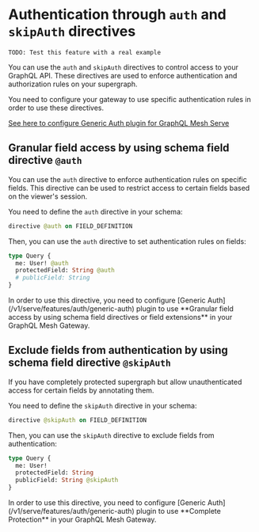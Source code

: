 
# Authentication through `auth` and `skipAuth` directives

`TODO: Test this feature with a real example`

You can use the `auth` and `skipAuth` directives to control access to your GraphQL API. These
directives are used to enforce authentication and authorization rules on your supergraph.

<Callout>
  You need to configure your gateway to use specific authentication rules in order to use these directives.

[See here to configure Generic Auth plugin for GraphQL Mesh Serve](/v1/serve/features/auth/generic-auth)

</Callout>

## Granular field access by using schema field directive `@auth`

You can use the `auth` directive to enforce authentication rules on specific fields. This directive
can be used to restrict access to certain fields based on the viewer's session.

You need to define the `auth` directive in your schema:

```graphql
directive @auth on FIELD_DEFINITION
```

Then, you can use the `auth` directive to set authentication rules on fields:

```graphql
type Query {
  me: User! @auth
  protectedField: String @auth
  # publicField: String
}
```

<Callout>
  In order to use this directive, you need to configure [Generic
  Auth](/v1/serve/features/auth/generic-auth) plugin to use **Granular field access by using schema
  field directives or field extensions** in your GraphQL Mesh Gateway.
</Callout>

## Exclude fields from authentication by using schema field directive `@skipAuth`

If you have completely protected supergraph but allow unauthenticated access for certain fields by
annotating them.

You need to define the `skipAuth` directive in your schema:

```graphql
directive @skipAuth on FIELD_DEFINITION
```

Then, you can use the `skipAuth` directive to exclude fields from authentication:

```graphql
type Query {
  me: User!
  protectedField: String
  publicField: String @skipAuth
}
```

<Callout>
  In order to use this directive, you need to configure [Generic
  Auth](/v1/serve/features/auth/generic-auth) plugin to use **Complete Protection** in your GraphQL
  Mesh Gateway.
</Callout>
